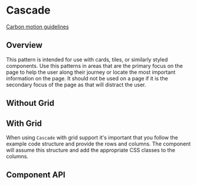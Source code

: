 
# Cascade

[Carbon motion guidelines](https://www.carbondesignsystem.com/guidelines/motion/overview/)

## Overview

This pattern is intended for use with cards, tiles, or similarly styled
components. Use this patterns in areas that are the primary focus on the page to
help the user along their journey or locate the most important information on
the page. It should not be used on a page if it is the secondary focus of the
page as that will distract the user.

## Without Grid

<Canvas>
  <Story id="components-cascade--without-grid" />
</Canvas>

## With Grid

When using `Cascade` with grid support it's important that you follow the
example code structure and provide the rows and columns. The component will
assume this structure and add the appropriate CSS classes to the columns.

<Canvas>
  <Story id="components-cascade--with-grid" />
</Canvas>


## Component API

<ArgsTable />
